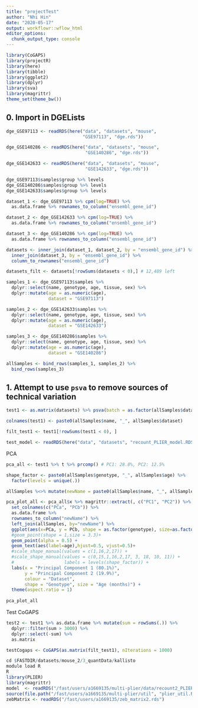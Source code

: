 ```yaml
---
title: "projectTest"
author: "Nhi Hin"
date: "2020-05-17"
output: workflowr::wflow_html
editor_options:
  chunk_output_type: console
---
```


```r
library(CoGAPS)
library(projectR)
library(here)
library(tibble)
library(ggplot2)
library(dplyr)
library(sva)
library(magrittr)
theme_set(theme_bw())

```


## 0. Import in DGELists

```r
dge_GSE97113 <- readRDS(here("data", "datasets", "mouse", 
                             "GSE97113", "dge.rds"))

dge_GSE140286 <- readRDS(here("data", "datasets", "mouse",
                              "GSE140286", "dge.rds"))

dge_GSE142633 <- readRDS(here("data", "datasets", "mouse",
                              "GSE142633", "dge.rds"))
```

```r
dge_GSE97113$samples$group %>% levels
dge_GSE140286$samples$group %>% levels
dge_GSE142633$samples$group %>% levels
```

```r
dataset_1 <- dge_GSE97113 %>% cpm(log=TRUE) %>% 
  as.data.frame %>% rownames_to_column("ensembl_gene_id")

dataset_2 <- dge_GSE142633 %>% cpm(log=TRUE) %>% 
  as.data.frame %>% rownames_to_column("ensembl_gene_id")

dataset_3 <- dge_GSE140286 %>% cpm(log=TRUE) %>% 
  as.data.frame %>% rownames_to_column("ensembl_gene_id")

datasets <- inner_join(dataset_1, dataset_2, by = "ensembl_gene_id") %>%
  inner_join(dataset_3, by = "ensembl_gene_id") %>%
  column_to_rownames("ensembl_gene_id")

datasets_filt <- datasets[!rowSums(datasets < 0),] # 12,489 left

samples_1 <- dge_GSE97113$samples %>%
  dplyr::select(name, genotype, age, tissue, sex) %>%
  dplyr::mutate(age = as.numeric(age), 
                dataset = "GSE97113")

samples_2 <- dge_GSE142633$samples %>% 
  dplyr::select(name, genotype, age, tissue, sex) %>%
  dplyr::mutate(age = as.numeric(age),
                dataset = "GSE142633")

samples_3 <- dge_GSE140286$samples %>%
  dplyr::select(name, genotype, age, tissue, sex) %>%
  dplyr::mutate(age = as.numeric(age),
                dataset = "GSE140286") 

allSamples <- bind_rows(samples_1, samples_2) %>% 
  bind_rows(samples_3)
```



## 1. Attempt to use `psva` to remove sources of technical variation

```r
test1 <- as.matrix(datasets) %>% psva(batch = as.factor(allSamples$dataset))

colnames(test1) <- paste0(allSamples$name, "_", allSamples$dataset)

```


```r
filt_test1 <- test1[!rowSums(test1 < 0), ]
```


```r
test_model <- readRDS(here("data", "datasets", "recount_PLIER_model.RDS"))
```



PCA

```r
pca_all <- test1 %>% t %>% prcomp() # PC1: 28.8%, PC2: 12.5%

shape_factor <- paste0(allSamples$genotype, "_", allSamples$age) %>% 
  factor(levels = unique(.))

allSamples %<>% mutate(newName = paste0(allSamples$name, "_", allSamples$dataset))

pca_plot_all <- pca_all$x %>% magrittr::extract(, c("PC1", "PC2")) %>%
  set_colnames(c("PCa", "PCb")) %>%
  as.data.frame %>%
  rownames_to_column("newName") %>%
  left_join(allSamples, by="newName") %>%
  ggplot(aes(x=PCa, y = PCb, shape = as.factor(genotype), size=as.factor(age),colour = dataset)) +
  #geom_point(shape = 1,size = 3.3)+
  geom_point(alpha = 0.5) + 
  geom_text(aes(label=age),hjust=0.5, vjust=0.5)+
  #scale_shape_manual(values = c(1,16,2,17)) + 
  #scale_shape_manual(values = c(0,15,1,16,2,17, 3, 18, 10, 11)) +
  #                   labels = levels(shape_factor)) +
  labs(x = "Principal Component 1 (80.1%)", 
       y = "Principal Component 2 (19.9%)",
       colour = "Dataset", 
       shape = "Genotype", size = "Age (months)") +
  theme(aspect.ratio = 1)
  
pca_plot_all
```

Test CoGAPS

```r
test2 <- test1 %>% as.data.frame %>% mutate(sum = rowSums(.)) %>%
  dplyr::filter(sum > 3000) %>%
  dplyr::select(-sum) %>%
  as.matrix

testCogaps <- CoGAPS(as.matrix(filt_test1), nIterations = 1000)
```





```r
cd $FASTDIR/datasets/mouse_2/3_quantData/kallisto
module load R
R
library(PLIER)
library(magrittr)
model  <- readRDS("/fast/users/a1669135/multi-plier/data/recount2_PLIER_data/recount_PLIER_model.RDS")
source(file.path("/fast/users/a1669135/multi-plier/util", "plier_util.R"))
zebMatrix <- readRDS("/fast/users/a1669135/zeb_matrix2.rds")
```


